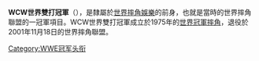 {{Infobox championship
| 冠軍名稱          =WCW世界雙打冠軍
| 圖像              =
| 圖像大小          =250px
| 圖像說明          =WCW世界雙打冠軍腰帶
| 現任冠軍王者      =
| 勝利日期          =
| 隸屬於            =[[世界冠軍摔角|世界冠軍摔角]]<br/>[[世界摔角娛樂|世界摔角聯盟]]
| 創建日期          =1975年1月29日
| 最多勝利次數保持人={{link-en|哈林熱火|Harlem Heat}}<br/>([[Booker_T|Booker T]] & {{link-en|拉許·霍夫曼|Lash Huffman}}（10次）
| 首任冠軍          ={{link-en|明尼蘇達擊毀隊|Minnesota Wrecking Crew}}<br/>({{link-en|吉尼·安德森|Gene Anderson}} & {{link-en|奧萊·安德森|Ole Anderson}})
| 最長連任時間保持人={{link-en|毀滅戰士 (摔角)|Doom (professional wrestling)}}<br/>({{link-en|布奇·里德|Butch Reed}} & {{link-en|法洛克|Ron Simmons}})（282天）
| 最短連任時間保持人={{link-en|不稱職行動|Misfits In Action}}<br/>({{link-en|拉許·勒魯|Lash LeRoux}} & [[小查佛·葛雷洛|小查佛·葛雷洛]])（<30分）
| 最年長冠軍王者    =[[達勒斯·沛莒|達勒斯·沛莒]]（44歲）
| 最年輕冠軍王者    =[[大衛·福萊爾|大衛·福萊爾]]（20歲）
| 最重冠軍王者      =[[史考特·霍爾|史考特·霍爾]] & [[Big_Show|Big Show]]{{nobr|（{{convert|728|lb|kg|abbr=on}}）}}
| 最輕冠軍王者      =[[雷·密斯特里歐|雷·密斯特里歐]] & {{link-en|愛德華·阿尼巴爾·岡薩雷斯·赫爾南德斯|Juventud Guerrera}}{{nobr|（{{convert|330|lb|kg|abbr=on}}）}}
| 舊時名稱          ={{small|*NWA世界雙打冠軍 (中大西洋)<br/>*WCW雙打冠軍}}
| 舊時設計          =
}}

'''WCW世界雙打冠軍'''（{{lang-en|'''WCW World Tag Team Championship'''}}），是隸屬於[[世界摔角娛樂|世界摔角娛樂]]的前身，也就是當時的世界摔角聯盟的一冠軍項目。WCW世界雙打冠軍成立於1975年的[[世界冠軍摔角|世界冠軍摔角]]，退役於2001年11月18日的世界摔角聯盟。

{{WWE冠軍列表|WCW世界雙打冠軍}}

[[Category:WWE冠军头衔|Category:WWE冠军头衔]]